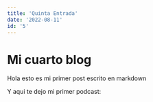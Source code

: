 ```yaml
---
title: 'Quinta Entrada'
date: '2022-08-11'
id: '5'
---
```


# Mi cuarto blog

Hola esto es mi primer post escrito en markdown

Y aqui te dejo mi primer podcast:

<Podcast episode="7qOQJLZ6IqFdRzUt8pOSCf" />
